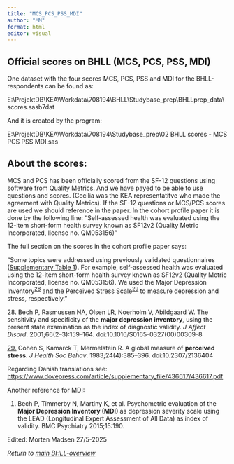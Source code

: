 ```yaml
---
title: "MCS_PCS_PSS_MDI"
author: "MM"
format: html
editor: visual
---
```


## Official scores on BHLL (MCS, PCS, PSS, MDI)

One dataset with the four scores MCS, PCS, PSS and MDI for the BHLL-respondents can be found as:

E:\\ProjektDB\\KEA\\Workdata\\708194\\BHLL\\Studybase_prep\\BHLLprep_data\\scores.sasb7dat

And it is created by the program:

E:\\ProjektDB\\KEA\\Workdata\\708194\\Studybase_prep\\02 BHLL scores - MCS PCS PSS MDI.sas

## About the scores:

MCS and PCS has been officially scored from the SF-12 questions using software from Quality Metrics. And we have payed to be able to use questions and scores. (Cecilia was the KEA representatitve who made the agreement with Quality Metrics). If the SF-12 questions or MCS/PCS scores are used we should reference in the paper. In the cohort profile paper it is done by the following line: "Self-assessed health was evaluated using the 12-item short-form health survey known as SF12v2 (Quality Metric Incorporated, license no. QM053156)"

The full section on the scores in the cohort profile paper says:

"Some topics were addressed using previously validated questionnaires ([[Supplementary Table 1]{.underline}](https://www.dovepress.com/get_supplementary_file.php?f=436617.pdf)). For example, self-assessed health was evaluated using the 12-item short-form health survey known as SF12v2 (Quality Metric Incorporated, license no. QM053156). We used the Major Depression Inventory^[28](https://www.dovepress.com/cohort-profile-better-health-in-late-life-peer-reviewed-fulltext-article-CLEP#cit0028)^ and the Perceived Stress Scale^[29](https://www.dovepress.com/cohort-profile-better-health-in-late-life-peer-reviewed-fulltext-article-CLEP#cit0029)^ to measure depression and stress, respectively."

[28.](https://www.dovepress.com/cohort-profile-better-health-in-late-life-peer-reviewed-fulltext-article-CLEP#ref-cit0028) Bech P, Rasmussen NA, Olsen LR, Noerholm V, Abildgaard W. The sensitivity and specificity of the **major depression inventory**, using the present state examination as the index of diagnostic validity. *J Affect Disord*. 2001;66(2–3):159–164. doi:10.1016/S0165-0327(00)00309-8

[29.](https://www.dovepress.com/cohort-profile-better-health-in-late-life-peer-reviewed-fulltext-article-CLEP#ref-cit0029) Cohen S, Kamarck T, Mermelstein R. A global measure of **perceived stress**. *J Health Soc Behav*. 1983;24(4):385–396. doi:10.2307/2136404

Regarding Danish translations see: <https://www.dovepress.com/article/supplementary_file/436617/436617.pdf>

Another reference for MDI:

1.  Bech P, Timmerby N, Martiny K, et al. Psychometric evaluation of the **Major Depression Inventory (MDI)** as depression severity scale using the LEAD (Longitudinal Expert Assessment of All Data) as index of validity. BMC Psychiatry 2015;15:190.

Edited: Morten Madsen 27/5-2025

*Return to [main BHLL-overview](main_ver01.html)*
